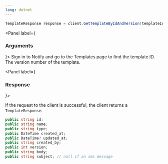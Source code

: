 ```yaml
---
lang: dotnet
---
```


```C#
TemplateResponse response = client.GetTemplateByIdAndVersion(templateId, version);
```

<Panel label={<H3 appearAs={H5}>Arguments</H3>}>
  <Parameters>
    <Parameter required name="templateId" kind="string">
      Sign in to Notify and go to the Templates page to find the template
      ID.
    </Parameter>
    <Parameter required name="version" kind="int">
      The version number of the template.
    </Parameter>
  </Parameters>
</Panel>

<Panel label={<H3 appearAs={H5}>Response</H3>}>

If the request to the client is successful, the client returns a `TemplateResponse`:

```C#
public string id;
public string name;
public string type;
public DateTime created_at;
public DateTime? updated_at;
public string created_by;
public int version;
public string body;
public string subject; // null if an sms message
```

</Panel>
